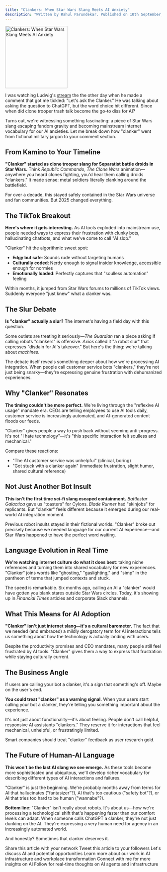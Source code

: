 ```yaml
---
title: "Clankers: When Star Wars Slang Meets AI Anxiety"
description: "Written by Rahul Parundekar. Published on 10th September, 2025."
---
```


<img height="200" src="/images/ChatGPT Image Sep 10, 2025, 02_21_19 PM.png" title="Clankers: When Star Wars Slang Meets AI Anxiety"/>

I was watching Ludwig's [stream](https://www.youtube.com/@ludwig) the the other day when he made a comment that got me tickled: "Let's ask the Clanker." He was talking about asking the question to ChatGPT, but the word choice hit different. Since when did clone trooper trash talk become the go-to diss for AI?

Turns out, we're witnessing something fascinating: a piece of Star Wars slang escaping fandom gravity and becoming mainstream internet vocabulary for our AI anxieties. Let me break down how "clanker" went from fictional military jargon to your comment section.

## From Kamino to Your Timeline

**"Clanker" started as clone trooper slang for Separatist battle droids in Star Wars.** Think *Republic Commando*, *The Clone Wars* animation—anywhere you heard clones fighting, you'd hear them calling droids "clankers." It made sense: metal soldiers literally clanking around the battlefield.

For over a decade, this stayed safely contained in the Star Wars universe and fan communities. But 2025 changed everything.

## The TikTok Breakout

**Here's where it gets interesting.** As AI tools exploded into mainstream use, people needed ways to express their frustration with clunky bots, hallucinating chatbots, and what we've come to call "AI slop." 

"Clanker" hit the algorithmic sweet spot:
- **Edgy but safe**: Sounds rude without targeting humans
- **Culturally coded**: Nerdy enough to signal insider knowledge, accessible enough for normies
- **Emotionally loaded**: Perfectly captures that "soulless automation" feeling

Within months, it jumped from Star Wars forums to millions of TikTok views. Suddenly everyone "just knew" what a clanker was.

## The Slur Debate

**Is "clanker" actually a slur?** The internet's having a field day with this question.

Some outlets are treating it seriously—*The Guardian* ran a piece asking if calling robots "clankers" is offensive. *Axios* called it "a robot slur" that expresses "disdain for AI's takeover." But here's the thing: we're talking about *machines*.

The debate itself reveals something deeper about how we're processing AI integration. When people call customer service bots "clankers," they're not just being snarky—they're expressing genuine frustration with dehumanized experiences.

## Why "Clanker" Resonates

**The timing couldn't be more perfect.** We're living through the "reflexive AI usage" mandate era. CEOs are telling employees to use AI tools daily, customer service is increasingly automated, and AI-generated content floods our feeds.

"Clanker" gives people a way to push back without seeming anti-progress. It's not "I hate technology"—it's "this specific interaction felt soulless and mechanical."

Compare these reactions:
- "The AI customer service was unhelpful" (clinical, boring)
- "Got stuck with a clanker again" (immediate frustration, slight humor, shared cultural reference)

## Not Just Another Bot Insult

**This isn't the first time sci-fi slang escaped containment.** *Battlestar Galactica* gave us "toasters" for Cylons. *Blade Runner* had "skinjobs" for replicants. But "clanker" feels different because it emerged during our real-world AI integration moment.

Previous robot insults stayed in their fictional worlds. "Clanker" broke out precisely because we needed language for our current AI experience—and Star Wars happened to have the perfect word waiting.

## Language Evolution in Real Time

**We're watching internet culture do what it does best**: taking niche references and turning them into shared vocabulary for new experiences. "Clanker" joins words like "ghosting," "gaslighting," and "simp" in the pantheon of terms that jumped contexts and stuck.

The speed is remarkable. Six months ago, calling an AI a "clanker" would have gotten you blank stares outside Star Wars circles. Today, it's showing up in *Financial Times* articles and corporate Slack channels.

## What This Means for AI Adoption

**"Clanker" isn't just internet slang—it's a cultural barometer.** The fact that we needed (and embraced) a mildly derogatory term for AI interactions tells us something about how the technology is actually landing with users.

Despite the productivity promises and CEO mandates, many people still feel frustrated by AI tools. "Clanker" gives them a way to express that frustration while staying culturally current.


## The Business Angle

If users are calling your bot a clanker, it's a sign that something's off. Maybe on the user's end.

**You could treat "clanker" as a warning signal.** When your users start calling your bot a clanker, they're telling you something important about the experience.

It's not just about functionality—it's about feeling. People don't call helpful, responsive AI assistants "clankers." They reserve it for interactions that feel mechanical, unhelpful, or frustratingly limited.

Smart companies should treat "clanker" feedback as user research gold. 


## The Future of Human-AI Language

**This won't be the last AI slang we see emerge.** As these tools become more sophisticated and ubiquitous, we'll develop richer vocabulary for describing different types of AI interactions and failures.

"Clanker" is just the beginning. We're probably months away from terms for AI that hallucinates ("fantasizer"?), AI that's too cautious ("safety bot"?), or AI that tries too hard to be human ("wannabe"?).

**Bottom line**: "Clanker" isn't really about robots. It's about us—how we're processing a technological shift that's happening faster than our comfort levels can adapt. When someone calls ChatGPT a clanker, they're not just dunking on the AI. They're expressing a very human need for agency in an increasingly automated world.

And honestly? Sometimes that clanker deserves it.

<CardGroup cols={2}>
  <Card title="Share on LinkedIn" href="https://www.linkedin.com/sharing/share-offsite/?url=https://blog.elevate.do/musings/clankers-social-phenomenon" icon="linkedin">
    Share this article with your network
  </Card>
  <Card title="Share on X" href="https://twitter.com/intent/tweet?url=https://blog.elevate.do/musings/clankers-social-phenomenon&text=How Star Wars slang became mainstream AI anxiety: the rise of 'clanker' from clone trooper jargon to TikTok phenomenon" icon="twitter">
    Tweet this article to your followers
  </Card>
  <Card title="Schedule a Chat" href="https://calendly.com/rahul-parundekar/30min" icon="calendar">
    Let's discuss AI and potential opportunities
  </Card>
  <Card title="About Elevate.do" href="https://elevate.do" icon="building">
    Learn more about our work in AI infrastructure and workplace transformation
  </Card>
</CardGroup>

<CardGroup cols={2}>
  <Card title="Follow on LinkedIn" href="https://linkedin.com/in/rahulparundekar" icon="linkedin">
    Connect with me for more insights on AI
  </Card>
  <Card title="Follow on X" href="https://x.com/rahulparundekar" icon="twitter">
    Follow for real-time thoughts on AI agents and infrastructure
  </Card>
</CardGroup>